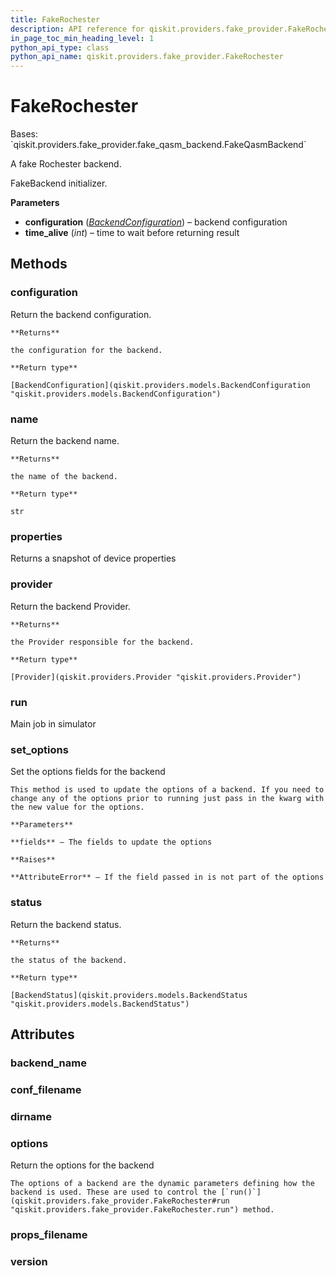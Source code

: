 ```yaml
---
title: FakeRochester
description: API reference for qiskit.providers.fake_provider.FakeRochester
in_page_toc_min_heading_level: 1
python_api_type: class
python_api_name: qiskit.providers.fake_provider.FakeRochester
---
```


# FakeRochester

<Class id="qiskit.providers.fake_provider.FakeRochester" isDedicatedPage={true} github="https://github.com/qiskit/qiskit/tree/stable/0.22/qiskit/providers/fake_provider/backends/rochester/fake_rochester.py" signature="FakeRochester">
  Bases: `qiskit.providers.fake_provider.fake_qasm_backend.FakeQasmBackend`

  A fake Rochester backend.

  FakeBackend initializer.

  **Parameters**

  *   **configuration** ([*BackendConfiguration*](qiskit.providers.models.BackendConfiguration "qiskit.providers.models.BackendConfiguration")) – backend configuration
  *   **time\_alive** (*int*) – time to wait before returning result

  ## Methods

  ### configuration

  <Function id="qiskit.providers.fake_provider.FakeRochester.configuration" name="configuration" signature="FakeRochester.configuration()">
    Return the backend configuration.

    **Returns**

    the configuration for the backend.

    **Return type**

    [BackendConfiguration](qiskit.providers.models.BackendConfiguration "qiskit.providers.models.BackendConfiguration")
  </Function>

  ### name

  <Function id="qiskit.providers.fake_provider.FakeRochester.name" name="name" signature="FakeRochester.name()">
    Return the backend name.

    **Returns**

    the name of the backend.

    **Return type**

    str
  </Function>

  ### properties

  <Function id="qiskit.providers.fake_provider.FakeRochester.properties" name="properties" signature="FakeRochester.properties()">
    Returns a snapshot of device properties
  </Function>

  ### provider

  <Function id="qiskit.providers.fake_provider.FakeRochester.provider" name="provider" signature="FakeRochester.provider()">
    Return the backend Provider.

    **Returns**

    the Provider responsible for the backend.

    **Return type**

    [Provider](qiskit.providers.Provider "qiskit.providers.Provider")
  </Function>

  ### run

  <Function id="qiskit.providers.fake_provider.FakeRochester.run" name="run" signature="FakeRochester.run(run_input, **kwargs)">
    Main job in simulator
  </Function>

  ### set\_options

  <Function id="qiskit.providers.fake_provider.FakeRochester.set_options" name="set_options" signature="FakeRochester.set_options(**fields)">
    Set the options fields for the backend

    This method is used to update the options of a backend. If you need to change any of the options prior to running just pass in the kwarg with the new value for the options.

    **Parameters**

    **fields** – The fields to update the options

    **Raises**

    **AttributeError** – If the field passed in is not part of the options
  </Function>

  ### status

  <Function id="qiskit.providers.fake_provider.FakeRochester.status" name="status" signature="FakeRochester.status()">
    Return the backend status.

    **Returns**

    the status of the backend.

    **Return type**

    [BackendStatus](qiskit.providers.models.BackendStatus "qiskit.providers.models.BackendStatus")
  </Function>

  ## Attributes

  ### backend\_name

  <Attribute id="qiskit.providers.fake_provider.FakeRochester.backend_name" name="backend_name" attributeValue="'fake_rochester'" />

  ### conf\_filename

  <Attribute id="qiskit.providers.fake_provider.FakeRochester.conf_filename" name="conf_filename" attributeValue="'conf_rochester.json'" />

  ### dirname

  <Attribute id="qiskit.providers.fake_provider.FakeRochester.dirname" name="dirname" attributeValue="'/home/runner/work/qiskit/qiskit/.tox/docs/lib/python3.8/site-packages/qiskit/providers/fake_provider/backends/rochester'" />

  ### options

  <Attribute id="qiskit.providers.fake_provider.FakeRochester.options" name="options">
    Return the options for the backend

    The options of a backend are the dynamic parameters defining how the backend is used. These are used to control the [`run()`](qiskit.providers.fake_provider.FakeRochester#run "qiskit.providers.fake_provider.FakeRochester.run") method.
  </Attribute>

  ### props\_filename

  <Attribute id="qiskit.providers.fake_provider.FakeRochester.props_filename" name="props_filename" attributeValue="'props_rochester.json'" />

  ### version

  <Attribute id="qiskit.providers.fake_provider.FakeRochester.version" name="version" attributeValue="1" />
</Class>

